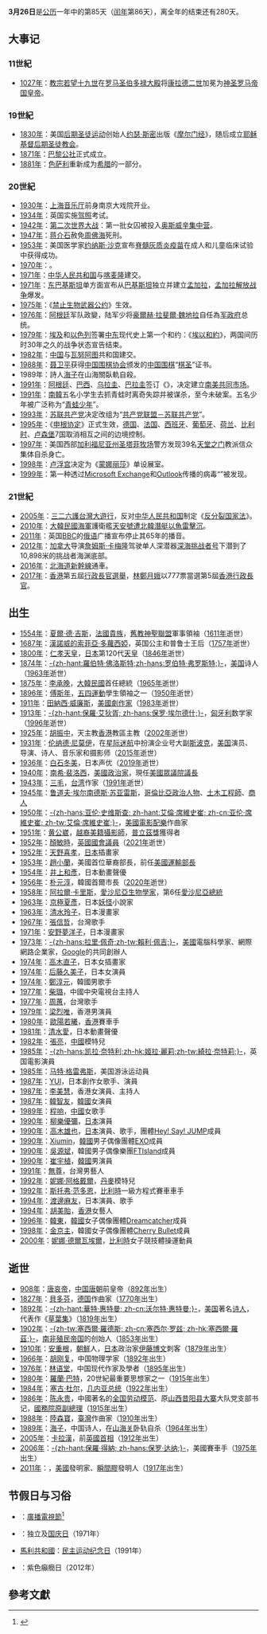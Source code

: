 {{noteTA
|G1=地名
|G2=PP
|G3=Show
|G4=Popes
|3=zh-hans:驾证; zh-hant:駕照; zh-sg:驾照;
|4=zh-tw:約納斯·沙克; zh-hans:乔纳斯·索尔克;
|5=zh-hans:瓦努阿图; zh-hk:瓦努阿圖; zh-tw:萬那杜;
|6=zh-hans:申根协议; zh-tw:申根公約; zh-hk:神根公約;
|7=zh-hans:天安号沉没事件;zh-tw:天安艦事件;zh-hk:天安號沉沒事件;
|8=zh-hant:佛洛斯特;zh-hans:弗罗斯特;
|9=zh-hans:埃尔德什; zh-hant:艾狄胥;
|10=zh-hk:艾倫; zh-cn:亚伦; zh-tw:艾倫;
|11=zh-hans:史维斯查; zh-cn:席維史崔; zh-tw:席維史崔;
|12=zh-hans:搜索引擎; zh-hant:搜尋引擎;
|13=zh-hans:沃尔特; zh-hk:華特; zh-tw:華特;
|14=zh-hans:罗兹; zh-hk:羅德斯; zh-tw:羅德斯;
|15=zh-hans:达纳; zh-hant:得納;
}}
{{DayInMonth|3}}
'''3月26日'''是[[公历|公历]]一年中的第85天（[[闰年|闰年]]第86天），离全年的结束还有280天。

==大事记==
=== 11世紀 ===
* [[1027年|1027年]]：[[教宗|教宗]][[若望十九世|若望十九世]]在[[罗马|罗马]][[舊聖伯多祿大殿|圣伯多禄大殿]]将[[康拉德二世_(神圣罗马帝国)|康拉德二世]]加冕为[[神圣罗马帝国|神圣罗马帝国]][[神圣罗马皇帝|皇帝]]。

=== 19世紀 ===
* [[1830年|1830年]]：美国[[后期圣徒运动|后期圣徒运动]]创始人[[約瑟·斯密|约瑟·斯密]]出版《[[摩尔门经|摩尔门经]]》，随后成立[[耶稣基督后期圣徒教会|耶稣基督后期圣徒教会]]。
* [[1871年|1871年]]：[[巴黎公社|巴黎公社]]正式成立。
* [[1881年|1881年]]：[[色萨利|色萨利]]重新成为[[希腊|希腊]]的一部分。

=== 20世紀 ===
* [[1930年|1930年]]：[[上海音乐厅|上海音乐厅]]前身南京大戏院开业。
* [[1934年|1934年]]：英国实施[[驾照|驾照]]考试。
* [[1942年|1942年]]：[[第二次世界大战|第二次世界大战]]：第一批女囚被投入[[奥斯威辛集中营|奥斯威辛集中营]]。
* [[1947年|1947年]]：[[蒋介石|蒋介石]]赦免[[周佛海|周佛海]]死刑。
* [[1953年|1953年]]：美国医学家[[约纳斯·沙克|约纳斯·沙克]]宣布[[脊髓灰质炎疫苗|脊髓灰质炎疫苗]]在成人和儿童临床试验中获得成功。
* [[1970年|1970年]]：{{fact|世界上最後一艘[[水翼蒸汽船|水翼蒸汽船]]永久停泊[[三藩市|三藩市]]|time=2014-3-26}}。
* [[1971年|1971年]]：[[中华人民共和国|中华人民共和国]]与[[喀麦隆|喀麦隆]]建交。
* [[1971年|1971年]]：[[东巴基斯坦|东巴基斯坦]]单方面宣布从[[巴基斯坦|巴基斯坦]]独立并建立[[孟加拉国|孟加拉]]，[[孟加拉国解放战争|孟加拉解放战争]]爆发。
* [[1975年|1975年]]：《[[禁止生物武器公约|禁止生物武器公约]]》生效。
* [[1976年|1976年]]：[[阿根廷|阿根廷]]军队政變，陆军少将[[豪爾赫·拉斐爾·魏地拉|豪爾赫·拉斐爾·魏地拉]]自任為[[军政府|军政府]]总统。
* [[1979年|1979年]]：[[埃及|埃及]]和[[以色列|以色列]]签署[[中东|中东]]现代史上第一个和约：《[[埃以和約|埃以和約]]》，两国间历时30年之久的战争状态宣告结束。
* [[1982年|1982年]]：[[中国|中国]]与[[瓦努阿图|瓦努阿图]]共和国建交。
* [[1988年|1988年]]：[[聂卫平|聂卫平]]获得[[中国围棋协会|中国围棋协会]]颁发的[[中国围棋|中国围棋]]“[[棋圣|棋圣]]”证书。
* 1989年：詩人[[海子_(诗人)|海子]]在山海關臥軌自殺。
* [[1991年|1991年]]：[[阿根廷|阿根廷]]、[[巴西|巴西]]、[[乌拉圭|乌拉圭]]、[[巴拉圭|巴拉圭]]签订《{{link-en|亚松森条约|Treaty of Asunción}}》，决定建立[[南美共同市场|南美共同市场]]。
* [[1991年|1991年]]：[[大韩民国|南韓]]五名小学生去抓青蛙时离奇失踪并被谋杀，至今未破案。五名少年被广泛称为“[[青蛙少年事件|青蛙少年]]”。
* [[1993年|1993年]]：[[苏联共产党|苏联共产党]]决定改组为“[[共产党联盟－苏联共产党|共产党联盟－苏联共产党]]”。
* [[1995年|1995年]]：《[[申根协定|申根协定]]》正式生效，[[德国|德国]]、[[法国|法国]]、[[西班牙|西班牙]]、[[葡萄牙|葡萄牙]]、[[荷兰|荷兰]]、[[比利时|比利时]]、[[卢森堡|卢森堡]]7国取消相互之间的边境控制。
* [[1997年|1997年]]：美国西部[[加利福尼亚州|加利福尼亚州]][[圣菲牧场_(加利福尼亚州)|圣塔菲牧场]]警方发现39名[[天堂之门|天堂之门]]教派信众集体自杀身亡。
* [[1998年|1998年]]：[[卢浮宫|卢浮宫]]决定为《[[蒙娜丽莎|蒙娜丽莎]]》单设展室。
* [[1999年|1999年]]：第一种透过[[Microsoft_Exchange|Microsoft Exchange]]和[[Microsoft_Outlook|Outlook]]传播的病毒“{{link-en|美丽莎|Melissa (computer virus)}}”被发现。

=== 21世紀 ===
* [[2005年|2005年]]：[[三二六護台灣大遊行|三二六護台灣大遊行]]，反对[[中华人民共和国|中华人民共和国]]制定《[[反分裂国家法|反分裂国家法]]》。
* [[2010年|2010年]]：[[韓國海軍|大韓民國海軍]]護衛艦[[天安号沉没事件|天安號遭北韓潛艇以魚雷擊沉]]。
* [[2011年|2011年]]：英国[[英国广播公司|BBC]]的[[俄语|俄语]]广播宣布停止其65年的播音。
* [[2012年|2012年]]：[[加拿大|加拿大]]导演[[詹姆斯·卡梅隆|詹姆斯·卡梅隆]]驾驶单人深潜器[[深海挑战者号|深海挑战者号]]下潜到了10,898米的挑战者海渊底部。
* [[2016年|2016年]]：[[北海道新幹線|北海道新幹線]]通車。
* [[2017年|2017年]]：[[香港|香港]]第五屆[[2017年香港特別行政區行政長官選舉|行政長官選舉]]，[[林鄭月娥|林鄭月娥]]以777票當選第5屆[[香港特別行政區行政長官|香港行政長官]]。

==出生==
* [[1554年|1554年]]：[[夏爾·德·吉斯|夏爾·德·吉斯]]，[[法國|法國]][[貴族|貴族]]，[[舊教|舊教]][[神聖聯盟|神聖聯盟]]軍事領袖（[[1611年|1611年]]逝世）
* [[1687年|1687年]]：[[索菲亞·桃樂西婭_(漢諾威)|漢諾威的索菲亞·多蘿西婭]]，英国公主和普鲁士王后（[[1757年|1757年]]逝世）
* [[1800年|1800年]]：[[仁孝天皇|仁孝天皇]]，[[日本|日本]]第120代[[天皇|天皇]]（[[1846年|1846年]]逝世）	
* [[1874年|1874年]]：[[羅伯特·佛洛斯特|-{zh-hant:羅伯特·佛洛斯特;zh-hans:罗伯特·弗罗斯特;}-]]，[[美国|美国]]诗人（[[1963年|1963年]]逝世）
* [[1875年|1875年]]：[[李承晚|李承晚]]，[[大韓民國|大韓民國]]首任總統（[[1965年|1965年]]逝世）
* [[1896年|1896年]]：[[傅斯年|傅斯年]]，[[五四運動|五四運動]]學生領袖之一（[[1950年|1950年]]逝世）
* [[1911年|1911年]]：[[田納西·威廉斯|田納西·威廉斯]]，[[美國|美國]][[劇作家|劇作家]]（[[1983年|1983年]]逝世）
* [[1913年|1913年]]：[[保羅·艾狄胥|-{zh-hant:保羅·艾狄胥; zh-hans:保罗·埃尔德什;}-]]，[[匈牙利|匈牙利]]数学家（[[1996年|1996年]]逝世）
* [[1925年|1925年]]：[[胡振中|胡振中]]，天主教[[香港|香港]]教區主教（[[2002年|2002年]]逝世）
* [[1931年|1931年]]：[[伦纳德·尼莫伊|伦纳德·尼莫伊]]，在[[星际迷航|星际迷航]]中扮演企业号大副[[斯波克|斯波克]]，[[美国|美国]]演员、导演、诗人、音乐家和摄影师（[[2015年|2015年]]逝世）
* [[1936年|1936年]]：[[白石冬美|白石冬美]]，日本声优（[[2019年|2019年]]逝世）
* [[1940年|1940年]]：[[南希·裴洛西|南希·裴洛西]]，[[美國|美國]][[政治家|政治家]]，現任[[美國眾議院議長|美國眾議院議長]]
* [[1943年|1943年]]：[[三毛_(作家)|三毛]]，[[台湾|台湾]]作家（[[1991年|1991年]]逝世）
* [[1945年|1945年]]：[[鲁道夫·埃尔南德斯·苏亚雷斯|鲁道夫·埃尔南德斯·苏亚雷斯]]，[[哥倫比亞|哥倫比亞]][[政治人物|政治人物]]、[[土木工程師|土木工程師]]、[[商人|商人]]
* [[1950年|1950年]]：[[亞倫·史維斯查|-{zh-hans:亚伦·史维斯查; zh-hant:艾倫·席維史崔; zh-cn:亚伦·席維史崔; zh-tw:艾倫·席維史崔;}-]]，[[美國|美國]][[電影配樂|電影配樂]]作曲家
* [[1951年|1951年]]：[[黄公崴|黄公崴]]，[[越南|越裔]][[美國|美籍]][[攝影師|攝影師]]，[[普立茲獎|普立茲獎]]獲得者
* [[1952年|1952年]]：[[顏敏時|顏敏時]]，[[英國|英國]][[國會議員_(英國)|國會議員]]（[[2021年|2021年]]逝世）
* [[1952年|1952年]]：[[天野喜孝|天野喜孝]]，[[日本|日本]]插畫家
* [[1953年|1953年]]：[[趙小蘭|趙小蘭]]，美國首位華裔部長，前任[[美國運輸部長|美國運輸部長]]
* [[1954年|1954年]]：[[井上和彥|井上和彥]]，日本動畫聲優
* [[1956年|1956年]]：[[朴元淳|朴元淳]]，韓國首爾市長（[[2020年|2020年]]逝世）
* [[1958年|1958年]]：[[阿拉爾·卡里斯|阿拉爾·卡里斯]]，[[愛沙尼亞|愛沙尼亞]][[生物學家|生物學家]]，第6任[[愛沙尼亞總統|愛沙尼亞總統]]
* [[1963年|1963年]]：[[京極夏彥|京極夏彥]]，日本[[妖怪|妖怪]]小說家
* [[1963年|1963年]]：[[清水玲子|清水玲子]]，日本漫畫家
* [[1967年|1967年]]：[[張信哲|張信哲]]，台灣歌手
* [[1971年|1971年]]：[[安野夢洋子|安野夢洋子]]，日本漫畫家
* [[1973年|1973年]]：[[賴利·佩吉|-{zh-hans:拉里·佩奇;zh-tw:賴利·佩吉;}-]]，[[美國|美國]]電腦科學家、網際網路企業家，[[Google|Google]]的共同創辦人
* [[1974年|1974年]]：[[高木直子|高木直子]]，日本女插畫家
* [[1974年|1974年]]：[[后藤久美子|后藤久美子]]，日本女演員
* [[1974年|1974年]]：[[鄭淳元|鄭淳元]]，韓國男歌手
* [[1977年|1977年]]：[[柴璐|柴璐]]，中國中央電視台主持人
* [[1977年|1977年]]：[[周蕙|周蕙]]，台灣歌手
* [[1979年|1979年]]：[[梁烈唯|梁烈唯]]，香港男演員
* [[1980年|1980年]]：[[歐陽若曦|歐陽若曦]]，[[香港|香港]]賽車手
* [[1981年|1981年]]：[[清水愛|清水愛]]，日本動畫聲優
* [[1982年|1982年]]：[[张亮_(模特)|張亮]]，[[中國|中國]]模特兒
* [[1985年|1985年]]：[[綺拉奈特莉|-{zh-hans:凯拉·奈特利;zh-hk:姬拉·麗莉;zh-tw:綺拉·奈特莉;}-]]，英国電影演員
* [[1985年|1985年]]：[[马特·格雷弗斯|马特·格雷弗斯]]，美国游泳运动員
* [[1987年|1987年]]：[[YUI|YUI]]，日本創作女歌手、演員
* [[1987年|1987年]]：[[李美慧|李美慧]]，香港女演員、主持人
* [[1987年|1987年]]：[[韓智友|韓智友]]，[[韓國|韓國]]女演員
* [[1989年|1989年]]：[[程响|程响]]，[[中國|中國]]女歌手
* [[1990年|1990年]]：[[柳樂優彌|柳樂優彌]]，[[日本|日本]]演員
* [[1990年|1990年]]：[[高木雄也|高木雄也]]，[[日本|日本]]演員、歌手，團體[[Hey!_Say!_JUMP|Hey! Say! JUMP]]成員
* [[1990年|1990年]]：[[Xiumin|Xiumin]]，[[韓國|韓國]]男子偶像團體[[EXO|EXO]]成員
* [[1990年|1990年]]：[[吳源斌|吳源斌]]，韓國男子偶像樂團[[FTIsland|FTIsland]]成員
* [[1990年|1990年]]：[[崔宇植|崔宇植]]，[[韓國|韓國]]男演員
* [[1991年|1991年]]：[[無尊|無尊]]，台灣男藝人
* [[1992年|1992年]]：[[妮娜·阿格戴爾|妮娜·阿格戴爾]]，[[丹麦|丹麥]]模特兒
* [[1992年|1992年]]：[[斯托弗·范多恩|斯托弗·范多恩]]，[[比利時|比利時]]一級方程式賽車車手
* [[1994年|1994年]]：[[渡邊麻友|渡邊麻友]]，日本演員、歌手
* [[1994年|1994年]]：[[胡美貽|胡美貽]]，[[香港|香港]]女藝人
* [[1996年|1996年]]：[[韩东_(艺人)|韓東]]，[[韓國|韓國]]女子偶像團體[[Dreamcatcher|Dreamcatcher]]成員
* [[1998年|1998年]]：[[金京主|金京主]]，韓國女子偶像團體[[Cherry_Bullet|Cherry Bullet]]成員
* [[2000年|2000年]]：[[妮娜·德爾瓦埃爾|妮娜·德爾瓦埃爾]]，[[比利時|比利時]]女子競技體操運動員

==逝世==
* [[908年|908年]]：[[唐哀帝|唐哀帝]]，[[中国|中国]][[唐朝|唐朝]]前皇帝（[[892年|892年]]出生）
* [[1827年|1827年]]：[[貝多芬|貝多芬]]，[[德国|德国]]作曲家（[[1770年|1770年]]出生）
* [[1892年|1892年]]：[[華特·惠特曼|-{zh-hant:華特·惠特曼; zh-cn:沃尔特·惠特曼;}-]]，[[美国|美国]]著名[[诗人|诗人]]，代表作《[[草葉集|草葉集]]》（[[1819年|1819年]]出生）
* [[1902年|1902年]]：[[塞西爾·羅德斯|-{zh-tw:塞西爾·羅德斯; zh-cn:塞西尔·罗兹; zh-hk:塞西爾·羅茲;}-]]，[[南非殖民帝国|南非殖民帝国]]的创始人（[[1853年|1853年]]出生）
* [[1910年|1910年]]：[[安重根|安重根]]，[[朝鮮|朝鮮]]人，[[日本|日本]]政治家[[伊藤博文|伊藤博文]]刺客（[[1879年|1879年]]出生）
* [[1966年|1966年]]：[[胡刚复|胡刚复]]，中国物理学家（[[1892年|1892年]]出生）
* [[1976年|1976年]]：[[林语堂|林语堂]]，中国现代作家及學者（[[1895年|1895年]]出生）
* [[1980年|1980年]]：[[羅蘭·巴特|羅蘭·巴特]]，20世紀最重要思想家之一（[[1915年|1915年]]出生）
* [[1984年|1984年]]：[[艾哈迈德·塞古·杜尔|塞古·杜尔]]，[[几内亚总统|几内亚总统]]（[[1922年|1922年]]出生）
* [[1986年|1986年]]：[[陈永贵|陈永贵]]，中國著名的[[全国劳动模范|全国劳动模范]]、原[[山西|山西]][[昔阳县|昔阳县]][[大寨镇_(昔阳县)|大寨]]大队党支部书记，[[中華人民共和國國務院副總理|國務院原副總理]]（[[1915年|1915年]]出生）
* [[1988年|1988年]]：[[陸森寶|陸森寶]]，[[臺灣|臺灣]]作曲家（[[1910年|1910年]]出生）
* [[1989年|1989年]]：[[海子_(诗人)|海子]]，中国诗人，在[[山海关|山海关]]卧轨自杀（[[1964年|1964年]]出生）
* [[2005年|2005年]]：[[卡拉漢|卡拉漢]]，前[[英國首相|英國首相]]（[[1912年|1912年]]出生）
* [[2006年|2006年]]：[[保羅·得納|-{zh-hant:保羅·得納; zh-hans:保罗·达纳;}-]]，美國賽車手（[[1975年|1975年]]出生）
* [[2011年|2011年]]：{{link-en|哈利·庫弗|Harry Coover}}，[[美國|美國]]發明家、[[瞬間膠|瞬間膠]]發明人（[[1917年|1917年]]出生）

== 节假日与习俗 ==
* {{ROC}}：[[廣播電視節|廣播電視節]]<ref>{{Cite web |url=http://www.mdnkids.com/calander/0326.htm |title=☆ 節日大搜尋－廣播節 | accessdate=2013-03-30 |archive-date=2016-03-04 |archive-url=https://web.archive.org/web/20160304104840/http://www.mdnkids.com/calander/0326.htm |dead-url=no }}</ref>
* {{BGD}}：独立及[[国庆日|国庆日]]（1971年）
* {{flagicon|MLI}} [[马里|馬利共和國]]：[[民主运动纪念日|民主运动纪念日]]（1991年）
* {{CAN}}：紫色癲癇日（2012年）

== 參考文獻 ==
{{reflist}}
{{commons|Category:26 March}}
{{月份}}